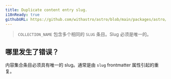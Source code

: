 ```yaml
---
title: Duplicate content entry slug.
i18nReady: true
githubURL: https://github.com/withastro/astro/blob/main/packages/astro/src/core/errors/errors-data.ts
---
```


> `COLLECTION_NAME` 包含多个相同的 `SLUG` 条目。Slug 必须是唯一的。

## 哪里发生了错误？

内容集合条目必须具有唯一的 slug。通常是由 `slug` frontmatter 属性引起的重复。
